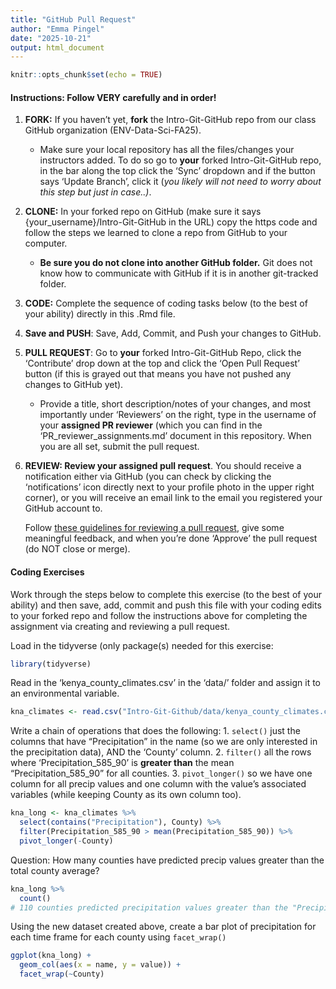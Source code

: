 ```yaml
---
title: "GitHub Pull Request"
author: "Emma Pingel"
date: "2025-10-21"
output: html_document
---
```


```r
knitr::opts_chunk$set(echo = TRUE)
```

#### Instructions: Follow VERY carefully and in order!

1.  **FORK:** If you haven't yet, **fork** the Intro-Git-GitHub repo from our class GitHub organization (ENV-Data-Sci-FA25).

    -   Make sure your local repository has all the files/changes your instructors added. To do so go to **your** forked Intro-Git-GitHub repo, in the bar along the top click the 'Sync' dropdown and if the button says 'Update Branch', click it (*you likely will not need to worry about this step but just in case..)*.

2.  **CLONE:** In your forked repo on GitHub (make sure it says {your_username}/Intro-Git-GitHub in the URL) copy the https code and follow the steps we learned to clone a repo from GitHub to your computer.

    -   **Be sure you do not clone into another GitHub folder.** Git does not know how to communicate with GitHub if it is in another git-tracked folder.

3.  **CODE:** Complete the sequence of coding tasks below (to the best of your ability) directly in this .Rmd file.

4.  **Save and PUSH**: Save, Add, Commit, and Push your changes to GitHub.

5.  **PULL REQUEST**: Go to **your** forked Intro-Git-GitHub Repo, click the 'Contribute' drop down at the top and click the 'Open Pull Request' button (if this is grayed out that means you have not pushed any changes to GitHub yet).

    -   Provide a title, short description/notes of your changes, and most importantly under 'Reviewers' on the right, type in the username of your **assigned PR reviewer** (which you can find in the 'PR_reviewer_assignments.md' document in this repository. When you are all set, submit the pull request.

6.  **REVIEW: Review your assigned pull request**. You should receive a notification either via GitHub (you can check by clicking the 'notifications' icon directly next to your profile photo in the upper right corner), or you will receive an email link to the email you registered your GitHub account to.

    Follow [these guidelines for reviewing a pull request](https://docs.github.com/en/pull-requests/collaborating-with-pull-requests/reviewing-changes-in-pull-requests/reviewing-proposed-changes-in-a-pull-request), give some meaningful feedback, and when you're done 'Approve' the pull request (do NOT close or merge).




#### Coding Exercises

Work through the steps below to complete this exercise (to the best of your ability) and then save, add, commit and push this file with your coding edits to your forked repo and follow the instructions above for completing the assignment via creating and reviewing a pull request.

Load in the tidyverse (only package(s) needed for this exercise:
```r
library(tidyverse)
```

Read in the 'kenya_county_climates.csv' in the 'data/' folder and assign it to an environmental variable.
```r
kna_climates <- read.csv("Intro-Git-Github/data/kenya_county_climates.csv")
```

Write a chain of operations that does the following:
1.  `select()` just the columns that have "Precipitation" in the name (so we are only interested in the precipitation data), AND the 'County' column.
2.  `filter()` all the rows where 'Precipitation_585_90' is **greater than** the mean "Precipitation_585_90" for all counties.
3.  `pivot_longer()` so we have one column for all precip values and one column with the value's associated variables (while keeping County as its own column too).
```r
kna_long <- kna_climates %>%
  select(contains("Precipitation"), County) %>%
  filter(Precipitation_585_90 > mean(Precipitation_585_90)) %>% 
  pivot_longer(-County)
```

Question: How many counties have predicted precip values greater than the total county average?
```r
kna_long %>%
  count()
# 110 counties predicted precipitation values greater than the "Precipitation_585_90" mean for all counties
```

Using the new dataset created above, create a bar plot of precipitation for each time frame for each county using `facet_wrap()`
```r
ggplot(kna_long) +
  geom_col(aes(x = name, y = value)) + 
  facet_wrap(~County)
```
